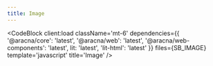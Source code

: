 ```yaml
---
title: Image
---
```



<ImageComponentBlock client:load />

<CodeBlock
  client:load
  className='mt-6'
  dependencies={{
    '@aracna/core': 'latest',
    '@aracna/web': 'latest',
    '@aracna/web-components': 'latest',
    lit: 'latest',
    'lit-html': 'latest'
  }}
  files={SB_IMAGE}
  template='javascript'
  title='Image'
/>
